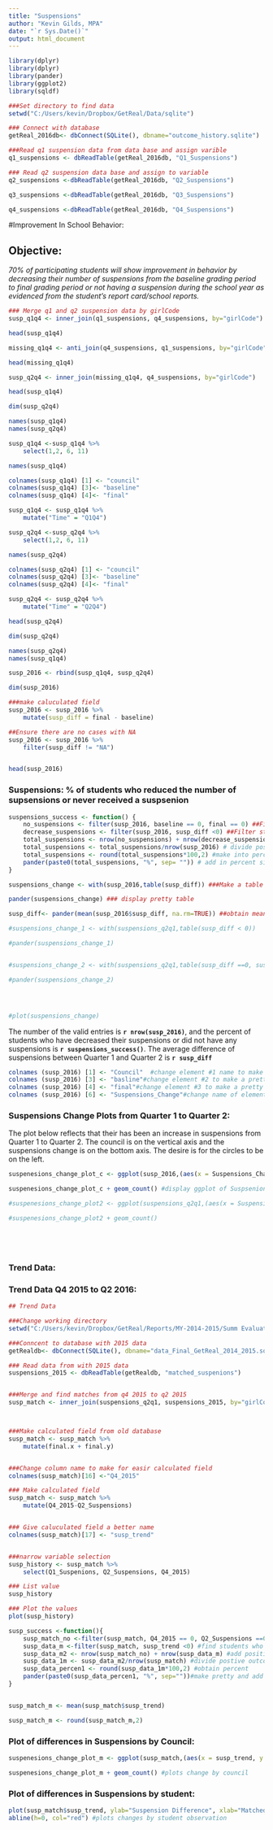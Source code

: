 ```yaml
---
title: "Suspensions"
author: "Kevin Gilds, MPA"
date: "`r Sys.Date()`"
output: html_document
---
```



```r
library(dplyr)
library(dplyr)
library(pander)
library(ggplot2)
library(sqldf)

###Set directory to find data 
setwd("C:/Users/kevin/Dropbox/GetReal/Data/sqlite")

### Connect with database
getReal_2016db<- dbConnect(SQLite(), dbname="outcome_history.sqlite")

###Read q1 suspension data from data base and assign varible
q1_suspensions <- dbReadTable(getReal_2016db, "Q1_Suspensions")

### Read q2 suspension data base and assign to variable
q2_suspensions <-dbReadTable(getReal_2016db, "Q2_Suspensions")

q3_suspensions <-dbReadTable(getReal_2016db, "Q3_Suspensions")

q4_suspensions <-dbReadTable(getReal_2016db, "Q4_Suspensions")


```



#Improvement In School Behavior:

## Objective:
*70% of participating students will show improvement in behavior by decreasing their number of suspensions from the baseline grading period to final grading period or not having a suspension during the school year as evidenced from the student's report card/school reports.*
 

```r

### Merge q1 and q2 suspension data by girlCode
susp_q1q4 <- inner_join(q1_suspensions, q4_suspensions, by="girlCode")

head(susp_q1q4)

missing_q1q4 <- anti_join(q4_suspensions, q1_suspensions, by="girlCode")

head(missing_q1q4)

susp_q2q4 <- inner_join(missing_q1q4, q4_suspensions, by="girlCode")

head(susp_q1q4)

dim(susp_q2q4)

names(susp_q1q4)
names(susp_q2q4)

```


```r
susp_q1q4 <-susp_q1q4 %>%
    select(1,2, 6, 11)

names(susp_q1q4)

colnames(susp_q1q4) [1] <- "council"
colnames(susp_q1q4) [3]<- "baseline"
colnames(susp_q1q4) [4]<- "final"

susp_q1q4 <- susp_q1q4 %>%
    mutate("Time" = "Q1Q4")

```



```r
susp_q2q4 <-susp_q2q4 %>%
    select(1,2, 6, 11)

names(susp_q2q4)

colnames(susp_q2q4) [1] <- "council"
colnames(susp_q2q4) [3]<- "baseline"
colnames(susp_q2q4) [4]<- "final"

susp_q2q4 <- susp_q2q4 %>%
    mutate("Time" = "Q2Q4")

head(susp_q2q4)

dim(susp_q2q4)

names(susp_q2q4)
names(susp_q1q4)

```


```r

susp_2016 <- rbind(susp_q1q4, susp_q2q4)

dim(susp_2016)

```

```r
###make caluculated field   
susp_2016 <- susp_2016 %>%
    mutate(susp_diff = final - baseline)

##Ensure there are no cases with NA
susp_2016 <- susp_2016 %>%
    filter(susp_diff != "NA")


head(susp_2016)
```









### Suspensions: % of students who reduced the number of supsensions or never received a suspsenion
```r
suspensions_success <- function() {
    no_suspensions <- filter(susp_2016, baseline == 0, final == 0) ##Filter students without a suspension
    decrease_suspensions <- filter(susp_2016, susp_diff <0) ##Filter students who decreased their suspensions
    total_suspensions <- nrow(no_suspensions) + nrow(decrease_suspensions) # add no suspensions and decreased students together for positive outcome
    total_suspensions <- total_suspensions/nrow(susp_2016) # divide positive outcome students from total students
    total_suspensions <- round(total_suspensions*100,2) #make into percentage
    pander(paste0(total_suspensions, "%", sep= "")) # add in percent sign
}


```





```r

suspensions_change <- with(susp_2016,table(susp_diff)) ###Make a table showing all outcomes

pander(suspensions_change) ### display pretty table

susp_diff<- pander(mean(susp_2016$susp_diff, na.rm=TRUE)) ##obtain mean difference

#suspensions_change_1 <- with(suspensions_q2q1,table(susp_diff < 0))

#pander(suspensions_change_1)


#suspensions_change_2 <- with(suspensions_q2q1,table(susp_diff ==0, susp_sum.y==0))

#pander(suspensions_change_2)




#plot(suspensions_change)
```

The number of the valid entries is **`r nrow(susp_2016)`**, and the percent of students who have decreased their suspensions or did not have any suspensions is **`r suspensions_success()`**. The average difference of suspensions between Quarter 1 and Quarter 2 is **`r susp_diff`**





```r

colnames (susp_2016) [1] <- "Council"  #change element #1 name to make a pretty graph
colnames (susp_2016) [3] <- "basline"#change element #2 to make a pretty graph
colnames (susp_2016) [4] <- "final"#change element #3 to make a pretty graph
colnames (susp_2016) [6] <- "Suspensions_Change"#change name of element #5 to make a pretty graph

```




### Suspensions Change Plots from Quarter 1 to Quarter 2:

The plot below reflects that their has been an increase in suspensions from  Quarter 1 to  Quarter 2. The council is on the vertical axis and the suspensions change is on the bottom axis. The desire is for the circles to be on the left.  
```r

suspenesions_change_plot_c <- ggplot(susp_2016,(aes(x = Suspensions_Change, y = Council)))

suspenesions_change_plot_c + geom_count() #display ggplot of Suspsenion change by Council 

#suspenesions_change_plot2 <- ggplot(suspensions_q2q1,(aes(x = Suspensions_Change, y = Q1_Suspenions)))

#suspenesions_change_plot2 + geom_count()






```


### Trend Data:

### Trend Data Q4 2015 to Q2 2016:
```r

## Trend Data

###Change working directory
setwd("C:/Users/kevin/Dropbox/GetReal/Reports/MY-2014-2015/Summ Evaluation Report/data")

###Conncent to database with 2015 data
getRealdb<- dbConnect(SQLite(), dbname="data_Final_GetReal_2014_2015.sqlite")

### Read data from with 2015 data
suspensions_2015 <- dbReadTable(getRealdb, "matched_suspenions")



```

```r


###Merge and find matches from q4 2015 to q2 2015
susp_match <- inner_join(suspensions_q2q1, suspensions_2015, by="girlCode")



###Make calculated field from old database
susp_match <- susp_match %>%
    mutate(final.x + final.y)


###Change column name to make for easir calculated field
colnames(susp_match)[16] <-"Q4_2015"

### Make calculated field
susp_match <- susp_match %>%
    mutate(Q4_2015-Q2_Suspensions)


### Give caluculated field a better name
colnames(susp_match)[17] <- "susp_trend"



```


```r

###narrow variable selection
susp_history <- susp_match %>%
    select(Q1_Suspenions, Q2_Suspensions, Q4_2015)

### List value
susp_history

### Plot the values
plot(susp_history)

```



```r

susp_success <-function(){
    susp_match_no <-filter(susp_match, Q4_2015 == 0, Q2_Suspensions ==0) #find studens with no suspensions
    susp_data_m <-filter(susp_match, susp_trend <0) #find students who decreased their suspsenions
    susp_data_m2 <- nrow(susp_match_no) + nrow(susp_data_m) #add positive outcome students together
    susp_data_1m <- susp_data_m2/nrow(susp_match) #divide postive outcomes from total
    susp_data_percen1 <- round(susp_data_1m*100,2) #obtain percent
    pander(paste0(susp_data_percen1, "%", sep=""))#make pretty and add percent sign
}



```

```r

susp_match_m <- mean(susp_match$susp_trend)

susp_match_m <- round(susp_match_m,2)

```






### Plot of differences in Suspensions by Council:

```r
suspenesions_change_plot_m <- ggplot(susp_match,(aes(x = susp_trend, y = Council)))

suspenesions_change_plot_m + geom_count() #plots change by council


```




### Plot of differences in Suspensions by student:
```r

plot(susp_match$susp_trend, ylab="Suspension Difference", xlab="Matched Students")
abline(h=0, col="red") #plots changes by student observation
```



